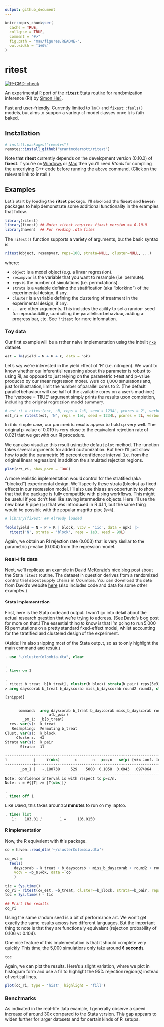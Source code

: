 ```yaml
---
output: github_document
---
```


<!-- README.md is generated from README.Rmd. Please edit that file -->

```r
knitr::opts_chunk$set(
  cache = TRUE,
  collapse = TRUE,
  comment = "#>",
  fig.path = "man/figures/README-",
  out.width = "100%"
)
```

# ritest

<!-- badges: start -->
[![R-CMD-check](https://github.com/grantmcdermott/ritest/workflows/R-CMD-check/badge.svg)](https://github.com/grantmcdermott/ritest/actions)
<!-- badges: end -->

An experimental R port of the **[`ritest`](https://github.com/simonheb)** Stata 
routine for randomization inference (RI) by 
[Simon Heß](https://github.com/simonheb). 

Fast and user-friendly. Currently limited to `lm()` and `fixest::feols()` 
models, but aims to support a variety of model classes once it is fully baked.

## Installation

``` r
# install.packages("remotes")
remotes::install_github("grantmcdermott/ritest")
```

Note that **ritest** currently depends on the development version (0.10.0) of
**fixest**. If you're on 
[Windows](https://cran.r-project.org/bin/windows/Rtools/) or 
[Mac](https://github.com/rmacoslib/r-macos-rtools#how-do-i-use-the-installer) 
then you'll need _Rtools_ for compiling the underlying C++ code before running
the above command. (Click on the relevant link to install.)

## Examples

Let's start by loading the **ritest** package. 
I'll also load the **fixest** and **haven** packages to help demonstrate some
additional functionality in the examples that follow.

```r
library(ritest)
library(fixest) ## Note: ritest requires fixest version >= 0.10.0
library(haven)  ## For reading .dta files
```

The `ritest()` function supports a variety of arguments, but the basic syntax 
is

```r
ritest(object, resampvar, reps=100, strata=NULL, cluster=NULL, ...)
```

where: 

- `object` is a model object (e.g. a linear regression).
- `resampvar` is the variable that you want to resample (i.e. permute).
- `reps` is the number of simulations (i.e. permutations).
- `strata` is a variable defining the stratification (aka "blocking") of the 
experimental design, if any.
- `cluster` is a variable defining the clustering of treatment in the 
experimental design, if any.
- `...` are other arguments. This includes the ability to set a random seed for
reproducibility, controlling the parallelism behaviour, adding a progress bar,
etc. See `?ritest` for more information.


### Toy data

Our first example will be a rather naive implementation using the inbuilt
[`nkp`](https://vincentarelbundock.github.io/Rdatasets/doc/MASS/npk.html) 
dataset.

```r
est = lm(yield ~ N + P + K, data = npk)
```

Let's say we're interested in the yield effect of 'N' (i.e. nitrogen).
We want to know whether our inferential reasoning about this parameter is 
robust to using RI, as opposed to just relying on the parametric t-test and 
p-value produced by our linear regression model. We'll do 1,000
simulations and, just for illustration, limit the number of parallel cores to 2. 
(The default parallel behaviour will use half of the available cores on a user's
machine.) 
The 'verbose = TRUE' argument simply prints the results upon completion,
including the original regression model summary.

```r
# est_ri = ritest(est, ~N, reps = 1e3, seed = 1234L, pcores = 2L, verbose = TRUE) ## Formulas work too
est_ri = ritest(est, 'N', reps = 1e3, seed = 1234L, pcores = 2L, verbose = TRUE)
```

In this simple case, our parametric results appear to hold up very well. The
original p-value of 0.019 is very close to the equivalent rejection rate
of 0.021 that we get with our RI procedure.

We can also visualize this result using the default `plot` method. The function 
takes several arguments for added customization. But here I'll just show how to
add the parametric 95 percent confidence interval (i.e. from the original linear 
regression) in addition the simulated rejection regions.

```r
plot(est_ri, show_parm = TRUE)
```

A more realistic implementation would control for the stratified (aka "blocked")
experimental design. We'll specify these strata (blocks) as fixed-effects in 
our regression model. I'll also use this as an opportunity to show that that the
package is fully compatible with piping workflows. This might be useful if you
don't feel like saving intermediate objects. Here I'll use the new base R pipe 
(`|>`) that was introduced in R 4.1.1, but the same thing would be possible with
the popular magrittr pipe (`%>%`).

```r
# library(fixest) ## Already loaded

feols(yield ~ N + P + K | block, vcov = 'iid', data = npk) |>
  ritest('N', strata = 'block', reps = 1e3, seed = 99L)
```

Again, we obtain an RI rejection rate (0.003) that is very 
similar to the parametric p-value (0.004) from the regression model.

### Real-life data

Next, we'll replicate an example in David McKenzie's nice 
[blog post](https://blogs.worldbank.org/impactevaluations/finally-way-do-easy-randomization-inference-stata)
about the Stata `ritest` routine. The dataset in question derives from a 
randomized control trial about supply chains in Columbia. 
You can download the data from David's website 
[here](https://drive.google.com/open?id=0B9C9RwWKZrUNazdyVXFkSTlTNGc) (also 
includes code and data for some other examples.)

#### Stata implementation

First, here is the Stata code and output. I won't go into detail about the 
actual research question that we're trying to address. (See David's blog post 
for more on that.) The essential thing to know is that I'm going to run 
5,000 RI permutations on a pretty standard fixed-effect model, whilst 
accounting for the stratified and clustered design of the experiment. 

(Aside: I'm also snipping most of the Stata output, so as to only highlight the 
main command and result.)

```stata
. use "~/clusterColombia.dta", clear

. 
. timer on 1

. 
. ritest b_treat _b[b_treat], cluster(b_block) strata(b_pair) reps(5e3) seed(546): ///
> areg dayscorab b_treat b_dayscorab miss_b_dayscorab round2 round3, cluster(b_block) a(b_pair)

[snipped]


      command:  areg dayscorab b_treat b_dayscorab miss_b_dayscorab round2 round3, cluster(b_block)
                    a(b_pair)
        _pm_1:  _b[b_treat]
  res. var(s):  b_treat
   Resampling:  Permuting b_treat
Clust. var(s):  b_block
     Clusters:  63
Strata var(s):  b_pair
       Strata:  31

------------------------------------------------------------------------------
T            |     T(obs)       c       n   p=c/n   SE(p) [95% Conf. Interval]
-------------+----------------------------------------------------------------
       _pm_1 |   -.180738     529    5000  0.1058  0.0043  .0974064   .1146569
------------------------------------------------------------------------------
Note: Confidence interval is with respect to p=c/n.
Note: c = #{|T| >= |T(obs)|}

. 
. timer off 1

```

Like David, this takes around **3 minutes** to run on my laptop.

```stata
. timer list
   1:    183.01 /        1 =     183.0150
```

#### R implementation

Now, the R equivalent with this package.

```r
co = haven::read_dta('~/clusterColombia.dta')

co_est = 
  feols(
    dayscorab ~ b_treat + b_dayscorab + miss_b_dayscorab + round2 + round3 | b_pair, 
    vcov = ~b_block, data = co
    )

tic = Sys.time()
co_ri = ritest(co_est, ~b_treat, cluster=~b_block, strata=~b_pair, reps=5e3, seed=546L)
toc = Sys.time() - tic

## Print the results
co_ri
```

Using the same random seed is a bit of performance art. We won't get exactly
the same results across two different languages. But the important thing to note 
is that they are functionally equivalent (rejection probability of 0.106 vs
0.104).

One nice feature of this implementation is that it should complete very quickly. 
This time, the 5,000 simulations only take around **6 seconds**.

```r
toc
```

Again, we can plot the results. Here's a slight variation, where we plot in
histogram form and use a fill to highlight the 95% rejection region(s) instead
of vertical lines.

```r
plot(co_ri, type = 'hist', highlight = 'fill')
```


### Benchmarks

As indicated in the real-life data example, I generally observe a speed increase
of around 30x compared to the Stata version. This gap appears to widen further
for larger datasets and for certain kinds of RI setups.
